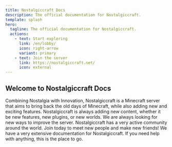 ```yaml
---
title: Nostalgiccraft Docs
description: The official documentation for Nostalgiccraft.
template: splash
hero:
  tagline: The official documentation for Nostalgiccraft.
  actions:
    - text: Start exploring
      link: /en/lobby/
      icon: right-arrow
      variant: primary
    - text: Join the server
      link: https://nostalgiccraft.net/
      icon: external
---
```


## Welcome to Nostalgiccraft Docs

<CardGrid>
	<Card title="Play with innovation" icon="pen">
        Combining Nostalgia with Innovation, Nostalgiccraft is a Minecraft server that aims to bring back the old days of Minecraft, while also adding new and exciting features.
	</Card>
	<Card title="Adding new content" icon="add-document">
        Nostalgiccraft is always adding new content, whether it be new features, new plugins, or new worlds. We are always looking for new ways to improve the server.
	</Card>
	<Card title="Join the community" icon="puzzle">
        Nostalgiccraft has a very active community around the world. Join today to meet new people and make new friends!
    </Card>
	<Card title="Read the docs" icon="open-book">
        We have a very extensive documentation for Nostalgiccraft. If you need help with anything, this is the place to go.
	</Card>
</CardGrid>
